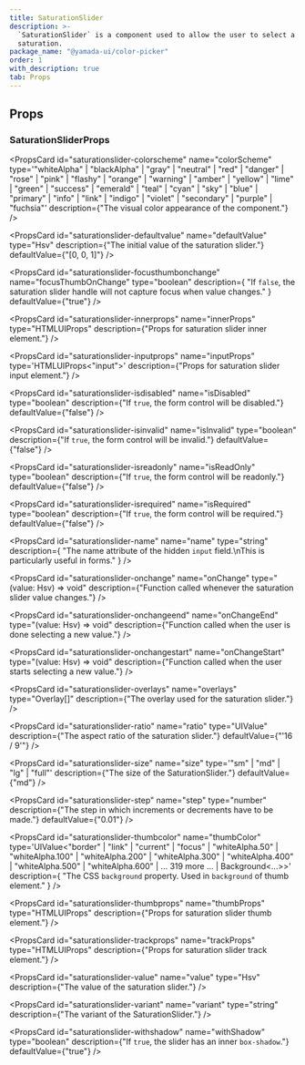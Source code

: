 ```yaml
---
title: SaturationSlider
description: >-
  `SaturationSlider` is a component used to allow the user to select a color
  saturation.
package_name: "@yamada-ui/color-picker"
order: 1
with_description: true
tab: Props
---
```


## Props

### SaturationSliderProps

<PropsCard id="saturationslider-_accept" name="_accept" type="CSSUIObject" />

<PropsCard id="saturationslider-_active" name="_active" type="CSSUIObject" />

<PropsCard id="saturationslider-_after" name="_after" type="CSSUIObject" />

<PropsCard id="saturationslider-_anylink" name="_anyLink" type="CSSUIObject" />

<PropsCard
  id="saturationslider-_autofill"
  name="_autofill"
  type="CSSUIObject"
/>

<PropsCard
  id="saturationslider-_backdrop"
  name="_backdrop"
  type="CSSUIObject"
/>

<PropsCard id="saturationslider-_before" name="_before" type="CSSUIObject" />

<PropsCard id="saturationslider-_between" name="_between" type="CSSUIObject" />

<PropsCard id="saturationslider-_blank" name="_blank" type="CSSUIObject" />

<PropsCard id="saturationslider-_checked" name="_checked" type="CSSUIObject" />

<PropsCard id="saturationslider-_cue" name="_cue" type="CSSUIObject" />

<PropsCard
  id="saturationslider-_cueregion"
  name="_cueRegion"
  type="CSSUIObject"
/>

<PropsCard id="saturationslider-_dark" name="_dark" type="CSSUIObject" />

<PropsCard id="saturationslider-_default" name="_default" type="CSSUIObject" />

<PropsCard
  id="saturationslider-_disabled"
  name="_disabled"
  type="CSSUIObject"
/>

<PropsCard id="saturationslider-_empty" name="_empty" type="CSSUIObject" />

<PropsCard id="saturationslider-_enabled" name="_enabled" type="CSSUIObject" />

<PropsCard id="saturationslider-_end" name="_end" type="CSSUIObject" />

<PropsCard id="saturationslider-_even" name="_even" type="CSSUIObject" />

<PropsCard
  id="saturationslider-_expanded"
  name="_expanded"
  type="CSSUIObject"
/>

<PropsCard
  id="saturationslider-_fileselector"
  name="_fileSelector"
  type="CSSUIObject"
/>

<PropsCard id="saturationslider-_filled" name="_filled" type="CSSUIObject" />

<PropsCard id="saturationslider-_first" name="_first" type="CSSUIObject" />

<PropsCard
  id="saturationslider-_firstletter"
  name="_firstLetter"
  type="CSSUIObject"
/>

<PropsCard
  id="saturationslider-_firstline"
  name="_firstLine"
  type="CSSUIObject"
/>

<PropsCard id="saturationslider-_focus" name="_focus" type="CSSUIObject" />

<PropsCard
  id="saturationslider-_focusvisible"
  name="_focusVisible"
  type="CSSUIObject"
/>

<PropsCard
  id="saturationslider-_focuswithin"
  name="_focusWithin"
  type="CSSUIObject"
/>

<PropsCard
  id="saturationslider-_fullscreen"
  name="_fullScreen"
  type="CSSUIObject"
/>

<PropsCard id="saturationslider-_grabbed" name="_grabbed" type="CSSUIObject" />

<PropsCard
  id="saturationslider-_groupaccept"
  name="_groupAccept"
  type="CSSUIObject"
/>

<PropsCard
  id="saturationslider-_groupactive"
  name="_groupActive"
  type="CSSUIObject"
/>

<PropsCard
  id="saturationslider-_groupblank"
  name="_groupBlank"
  type="CSSUIObject"
/>

<PropsCard
  id="saturationslider-_groupchecked"
  name="_groupChecked"
  type="CSSUIObject"
/>

<PropsCard
  id="saturationslider-_groupdisabled"
  name="_groupDisabled"
  type="CSSUIObject"
/>

<PropsCard
  id="saturationslider-_groupenabled"
  name="_groupEnabled"
  type="CSSUIObject"
/>

<PropsCard
  id="saturationslider-_groupexpanded"
  name="_groupExpanded"
  type="CSSUIObject"
/>

<PropsCard
  id="saturationslider-_groupfocus"
  name="_groupFocus"
  type="CSSUIObject"
/>

<PropsCard
  id="saturationslider-_groupfocusvisible"
  name="_groupFocusVisible"
  type="CSSUIObject"
/>

<PropsCard
  id="saturationslider-_groupfocuswithin"
  name="_groupFocusWithin"
  type="CSSUIObject"
/>

<PropsCard
  id="saturationslider-_groupgrabbed"
  name="_groupGrabbed"
  type="CSSUIObject"
/>

<PropsCard
  id="saturationslider-_grouphorizontal"
  name="_groupHorizontal"
  type="CSSUIObject"
/>

<PropsCard
  id="saturationslider-_grouphover"
  name="_groupHover"
  type="CSSUIObject"
/>

<PropsCard
  id="saturationslider-_groupidle"
  name="_groupIdle"
  type="CSSUIObject"
/>

<PropsCard
  id="saturationslider-_groupinvalid"
  name="_groupInvalid"
  type="CSSUIObject"
/>

<PropsCard
  id="saturationslider-_grouploaded"
  name="_groupLoaded"
  type="CSSUIObject"
/>

<PropsCard
  id="saturationslider-_grouploading"
  name="_groupLoading"
  type="CSSUIObject"
/>

<PropsCard
  id="saturationslider-_groupoptional"
  name="_groupOptional"
  type="CSSUIObject"
/>

<PropsCard
  id="saturationslider-_groupplaceholdershown"
  name="_groupPlaceholderShown"
  type="CSSUIObject"
/>

<PropsCard
  id="saturationslider-_grouppressed"
  name="_groupPressed"
  type="CSSUIObject"
/>

<PropsCard
  id="saturationslider-_groupreadonly"
  name="_groupReadOnly"
  type="CSSUIObject"
/>

<PropsCard
  id="saturationslider-_groupreadwrite"
  name="_groupReadWrite"
  type="CSSUIObject"
/>

<PropsCard
  id="saturationslider-_groupreject"
  name="_groupReject"
  type="CSSUIObject"
/>

<PropsCard
  id="saturationslider-_grouprequired"
  name="_groupRequired"
  type="CSSUIObject"
/>

<PropsCard
  id="saturationslider-_groupselected"
  name="_groupSelected"
  type="CSSUIObject"
/>

<PropsCard
  id="saturationslider-_groupuserinvalid"
  name="_groupUserInvalid"
  type="CSSUIObject"
/>

<PropsCard
  id="saturationslider-_groupvalid"
  name="_groupValid"
  type="CSSUIObject"
/>

<PropsCard
  id="saturationslider-_groupvertical"
  name="_groupVertical"
  type="CSSUIObject"
/>

<PropsCard id="saturationslider-_hidden" name="_hidden" type="CSSUIObject" />

<PropsCard id="saturationslider-_holiday" name="_holiday" type="CSSUIObject" />

<PropsCard
  id="saturationslider-_horizontal"
  name="_horizontal"
  type="CSSUIObject"
/>

<PropsCard id="saturationslider-_hover" name="_hover" type="CSSUIObject" />

<PropsCard id="saturationslider-_idle" name="_idle" type="CSSUIObject" />

<PropsCard
  id="saturationslider-_indeterminate"
  name="_indeterminate"
  type="CSSUIObject"
/>

<PropsCard id="saturationslider-_inrange" name="_inRange" type="CSSUIObject" />

<PropsCard id="saturationslider-_invalid" name="_invalid" type="CSSUIObject" />

<PropsCard id="saturationslider-_last" name="_last" type="CSSUIObject" />

<PropsCard id="saturationslider-_light" name="_light" type="CSSUIObject" />

<PropsCard id="saturationslider-_link" name="_link" type="CSSUIObject" />

<PropsCard id="saturationslider-_loaded" name="_loaded" type="CSSUIObject" />

<PropsCard id="saturationslider-_loading" name="_loading" type="CSSUIObject" />

<PropsCard id="saturationslider-_marker" name="_marker" type="CSSUIObject" />

<PropsCard
  id="saturationslider-_mediadark"
  name="_mediaDark"
  type="CSSUIObject"
/>

<PropsCard
  id="saturationslider-_medialight"
  name="_mediaLight"
  type="CSSUIObject"
/>

<PropsCard
  id="saturationslider-_mediareducemotion"
  name="_mediaReduceMotion"
  type="CSSUIObject"
/>

<PropsCard id="saturationslider-_modal" name="_modal" type="CSSUIObject" />

<PropsCard
  id="saturationslider-_nativeactive"
  name="_nativeActive"
  type="CSSUIObject"
/>

<PropsCard
  id="saturationslider-_nativechecked"
  name="_nativeChecked"
  type="CSSUIObject"
/>

<PropsCard
  id="saturationslider-_nativedisabled"
  name="_nativeDisabled"
  type="CSSUIObject"
/>

<PropsCard
  id="saturationslider-_nativefocus"
  name="_nativeFocus"
  type="CSSUIObject"
/>

<PropsCard
  id="saturationslider-_nativefocusvisible"
  name="_nativeFocusVisible"
  type="CSSUIObject"
/>

<PropsCard
  id="saturationslider-_nativefocuswithin"
  name="_nativeFocusWithin"
  type="CSSUIObject"
/>

<PropsCard
  id="saturationslider-_nativehidden"
  name="_nativeHidden"
  type="CSSUIObject"
/>

<PropsCard
  id="saturationslider-_nativehover"
  name="_nativeHover"
  type="CSSUIObject"
/>

<PropsCard
  id="saturationslider-_nativereadonly"
  name="_nativeReadOnly"
  type="CSSUIObject"
/>

<PropsCard
  id="saturationslider-_nativetarget"
  name="_nativeTarget"
  type="CSSUIObject"
/>

<PropsCard
  id="saturationslider-_nativevalid"
  name="_nativeValid"
  type="CSSUIObject"
/>

<PropsCard
  id="saturationslider-_notfirst"
  name="_notFirst"
  type="CSSUIObject"
/>

<PropsCard id="saturationslider-_notlast" name="_notLast" type="CSSUIObject" />

<PropsCard
  id="saturationslider-_nottarget"
  name="_notTarget"
  type="CSSUIObject"
/>

<PropsCard id="saturationslider-_odd" name="_odd" type="CSSUIObject" />

<PropsCard id="saturationslider-_only" name="_only" type="CSSUIObject" />

<PropsCard
  id="saturationslider-_optional"
  name="_optional"
  type="CSSUIObject"
/>

<PropsCard
  id="saturationslider-_outrange"
  name="_outRange"
  type="CSSUIObject"
/>

<PropsCard id="saturationslider-_outside" name="_outside" type="CSSUIObject" />

<PropsCard id="saturationslider-_paused" name="_paused" type="CSSUIObject" />

<PropsCard
  id="saturationslider-_peeraccept"
  name="_peerAccept"
  type="CSSUIObject"
/>

<PropsCard
  id="saturationslider-_peeractive"
  name="_peerActive"
  type="CSSUIObject"
/>

<PropsCard
  id="saturationslider-_peerblank"
  name="_peerBlank"
  type="CSSUIObject"
/>

<PropsCard
  id="saturationslider-_peerchecked"
  name="_peerChecked"
  type="CSSUIObject"
/>

<PropsCard
  id="saturationslider-_peerdisabled"
  name="_peerDisabled"
  type="CSSUIObject"
/>

<PropsCard
  id="saturationslider-_peerenabled"
  name="_peerEnabled"
  type="CSSUIObject"
/>

<PropsCard
  id="saturationslider-_peerexpanded"
  name="_peerExpanded"
  type="CSSUIObject"
/>

<PropsCard
  id="saturationslider-_peerfocus"
  name="_peerFocus"
  type="CSSUIObject"
/>

<PropsCard
  id="saturationslider-_peerfocusvisible"
  name="_peerFocusVisible"
  type="CSSUIObject"
/>

<PropsCard
  id="saturationslider-_peerfocuswithin"
  name="_peerFocusWithin"
  type="CSSUIObject"
/>

<PropsCard
  id="saturationslider-_peergrabbed"
  name="_peerGrabbed"
  type="CSSUIObject"
/>

<PropsCard
  id="saturationslider-_peerhorizontal"
  name="_peerHorizontal"
  type="CSSUIObject"
/>

<PropsCard
  id="saturationslider-_peerhover"
  name="_peerHover"
  type="CSSUIObject"
/>

<PropsCard
  id="saturationslider-_peeridle"
  name="_peerIdle"
  type="CSSUIObject"
/>

<PropsCard
  id="saturationslider-_peerinvalid"
  name="_peerInvalid"
  type="CSSUIObject"
/>

<PropsCard
  id="saturationslider-_peerloaded"
  name="_peerLoaded"
  type="CSSUIObject"
/>

<PropsCard
  id="saturationslider-_peerloading"
  name="_peerLoading"
  type="CSSUIObject"
/>

<PropsCard
  id="saturationslider-_peeroptional"
  name="_peerOptional"
  type="CSSUIObject"
/>

<PropsCard
  id="saturationslider-_peerplaceholdershown"
  name="_peerPlaceholderShown"
  type="CSSUIObject"
/>

<PropsCard
  id="saturationslider-_peerpressed"
  name="_peerPressed"
  type="CSSUIObject"
/>

<PropsCard
  id="saturationslider-_peerreadonly"
  name="_peerReadOnly"
  type="CSSUIObject"
/>

<PropsCard
  id="saturationslider-_peerreadwrite"
  name="_peerReadWrite"
  type="CSSUIObject"
/>

<PropsCard
  id="saturationslider-_peerreject"
  name="_peerReject"
  type="CSSUIObject"
/>

<PropsCard
  id="saturationslider-_peerrequired"
  name="_peerRequired"
  type="CSSUIObject"
/>

<PropsCard
  id="saturationslider-_peerselected"
  name="_peerSelected"
  type="CSSUIObject"
/>

<PropsCard
  id="saturationslider-_peeruserinvalid"
  name="_peerUserInvalid"
  type="CSSUIObject"
/>

<PropsCard
  id="saturationslider-_peervalid"
  name="_peerValid"
  type="CSSUIObject"
/>

<PropsCard
  id="saturationslider-_peervertical"
  name="_peerVertical"
  type="CSSUIObject"
/>

<PropsCard id="saturationslider-_picture" name="_picture" type="CSSUIObject" />

<PropsCard
  id="saturationslider-_placeholder"
  name="_placeholder"
  type="CSSUIObject"
/>

<PropsCard
  id="saturationslider-_placeholdershown"
  name="_placeholderShown"
  type="CSSUIObject"
/>

<PropsCard id="saturationslider-_playing" name="_playing" type="CSSUIObject" />

<PropsCard id="saturationslider-_pressed" name="_pressed" type="CSSUIObject" />

<PropsCard id="saturationslider-_print" name="_print" type="CSSUIObject" />

<PropsCard
  id="saturationslider-_readonly"
  name="_readOnly"
  type="CSSUIObject"
/>

<PropsCard
  id="saturationslider-_readwrite"
  name="_readWrite"
  type="CSSUIObject"
/>

<PropsCard id="saturationslider-_reject" name="_reject" type="CSSUIObject" />

<PropsCard
  id="saturationslider-_required"
  name="_required"
  type="CSSUIObject"
/>

<PropsCard id="saturationslider-_ripple" name="_ripple" type="CSSUIObject" />

<PropsCard
  id="saturationslider-_scrollbar"
  name="_scrollbar"
  type="CSSUIObject"
/>

<PropsCard
  id="saturationslider-_scrollbarbutton"
  name="_scrollbarButton"
  type="CSSUIObject"
/>

<PropsCard
  id="saturationslider-_scrollbarcorner"
  name="_scrollbarCorner"
  type="CSSUIObject"
/>

<PropsCard
  id="saturationslider-_scrollbarthumb"
  name="_scrollbarThumb"
  type="CSSUIObject"
/>

<PropsCard
  id="saturationslider-_scrollbartrack"
  name="_scrollbarTrack"
  type="CSSUIObject"
/>

<PropsCard
  id="saturationslider-_scrollbartrackpiece"
  name="_scrollbarTrackPiece"
  type="CSSUIObject"
/>

<PropsCard
  id="saturationslider-_selected"
  name="_selected"
  type="CSSUIObject"
/>

<PropsCard
  id="saturationslider-_selection"
  name="_selection"
  type="CSSUIObject"
/>

<PropsCard id="saturationslider-_start" name="_start" type="CSSUIObject" />

<PropsCard id="saturationslider-_target" name="_target" type="CSSUIObject" />

<PropsCard id="saturationslider-_today" name="_today" type="CSSUIObject" />

<PropsCard
  id="saturationslider-_userinvalid"
  name="_userInvalid"
  type="CSSUIObject"
/>

<PropsCard id="saturationslider-_valid" name="_valid" type="CSSUIObject" />

<PropsCard
  id="saturationslider-_vertical"
  name="_vertical"
  type="CSSUIObject"
/>

<PropsCard id="saturationslider-_visited" name="_visited" type="CSSUIObject" />

<PropsCard id="saturationslider-_weekend" name="_weekend" type="CSSUIObject" />

<PropsCard
  id="saturationslider-colorscheme"
  name="colorScheme"
  type='"whiteAlpha" | "blackAlpha" | "gray" | "neutral" | "red" | "danger" | "rose" | "pink" | "flashy" | "orange" | "warning" | "amber" | "yellow" | "lime" | "green" | "success" | "emerald" | "teal" | "cyan" | "sky" | "blue" | "primary" | "info" | "link" | "indigo" | "violet" | "secondary" | "purple" | "fuchsia"'
  description={"The visual color appearance of the component."}
/>

<PropsCard
  id="saturationslider-defaultvalue"
  name="defaultValue"
  type="Hsv"
  description={"The initial value of the saturation slider."}
  defaultValue={"[0, 0, 1]"}
/>

<PropsCard
  id="saturationslider-focusthumbonchange"
  name="focusThumbOnChange"
  type="boolean"
  description={
    "If `false`, the saturation slider handle will not capture focus when value changes."
  }
  defaultValue={"true"}
/>

<PropsCard
  id="saturationslider-innerprops"
  name="innerProps"
  type="HTMLUIProps"
  description={"Props for saturation slider inner element."}
/>

<PropsCard
  id="saturationslider-inputprops"
  name="inputProps"
  type='HTMLUIProps<"input">'
  description={"Props for saturation slider input element."}
/>

<PropsCard
  id="saturationslider-isdisabled"
  name="isDisabled"
  type="boolean"
  description={"If `true`, the form control will be disabled."}
  defaultValue={"false"}
/>

<PropsCard
  id="saturationslider-isinvalid"
  name="isInvalid"
  type="boolean"
  description={"If `true`, the form control will be invalid."}
  defaultValue={"false"}
/>

<PropsCard
  id="saturationslider-isreadonly"
  name="isReadOnly"
  type="boolean"
  description={"If `true`, the form control will be readonly."}
  defaultValue={"false"}
/>

<PropsCard
  id="saturationslider-isrequired"
  name="isRequired"
  type="boolean"
  description={"If `true`, the form control will be required."}
  defaultValue={"false"}
/>

<PropsCard
  id="saturationslider-name"
  name="name"
  type="string"
  description={
    "The name attribute of the hidden `input` field.\nThis is particularly useful in forms."
  }
/>

<PropsCard
  id="saturationslider-onchange"
  name="onChange"
  type="(value: Hsv) => void"
  description={"Function called whenever the saturation slider value changes."}
/>

<PropsCard
  id="saturationslider-onchangeend"
  name="onChangeEnd"
  type="(value: Hsv) => void"
  description={"Function called when the user is done selecting a new value."}
/>

<PropsCard
  id="saturationslider-onchangestart"
  name="onChangeStart"
  type="(value: Hsv) => void"
  description={"Function called when the user starts selecting a new value."}
/>

<PropsCard
  id="saturationslider-overlays"
  name="overlays"
  type="Overlay[]"
  description={"The overlay used for the saturation slider."}
/>

<PropsCard
  id="saturationslider-ratio"
  name="ratio"
  type="UIValue<number>"
  description={"The aspect ratio of the saturation slider."}
  defaultValue={"'16 / 9'"}
/>

<PropsCard
  id="saturationslider-size"
  name="size"
  type='"sm" | "md" | "lg" | "full"'
  description={"The size of the SaturationSlider."}
  defaultValue={"md"}
/>

<PropsCard
  id="saturationslider-step"
  name="step"
  type="number"
  description={"The step in which increments or decrements have to be made."}
  defaultValue={"0.01"}
/>

<PropsCard
  id="saturationslider-thumbcolor"
  name="thumbColor"
  type='UIValue<"border" | "link" | "current" | "focus" | "whiteAlpha.50" | "whiteAlpha.100" | "whiteAlpha.200" | "whiteAlpha.300" | "whiteAlpha.400" | "whiteAlpha.500" | "whiteAlpha.600" | ... 319 more ... | Background<...>>'
  description={
    "The CSS `background` property. Used in `background` of thumb element."
  }
/>

<PropsCard
  id="saturationslider-thumbprops"
  name="thumbProps"
  type="HTMLUIProps"
  description={"Props for saturation slider thumb element."}
/>

<PropsCard
  id="saturationslider-trackprops"
  name="trackProps"
  type="HTMLUIProps"
  description={"Props for saturation slider track element."}
/>

<PropsCard
  id="saturationslider-value"
  name="value"
  type="Hsv"
  description={"The value of the saturation slider."}
/>

<PropsCard
  id="saturationslider-variant"
  name="variant"
  type="string"
  description={"The variant of the SaturationSlider."}
/>

<PropsCard
  id="saturationslider-withshadow"
  name="withShadow"
  type="boolean"
  description={"If `true`, the slider has an inner `box-shadow`."}
  defaultValue={"true"}
/>
